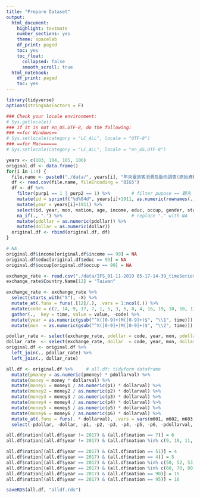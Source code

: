 ```yaml
---
title: "Prepare Dataset"
output:
  html_document:
    highlight: textmate
    number_sections: yes
    theme: spacelab
    df_print: paged
    toc: yes
    toc_float: 
      collapsed: false
      smooth_scroll: true
  html_notebook:
    df_print: paged
    toc: yes
---
```

```r
library(tidyverse)
options(stringsAsFactors = F)
```

```r
### Check your locale environment:
# Sys.getlocale()
### If it is not en_US.UTF-8, do the following:
### ==for Windows==
# Sys.setlocale(category = "LC_ALL", locale = "UTF-8")
### ==for Mac======
# Sys.setlocale(category = "LC_ALL", locale = "en_US.UTF-8")
```



```r
years <- c(103, 104, 105, 106)
original.df <- data.frame()                    
for(i in 1:4) {
  file.name <- paste0("./data/", years[i], "年來臺旅客消費及動向調查(原始資料).csv")
  df <- read.csv(file.name, fileEncoding = "BIG5")
  df <- df %>%
    filter(purp1 == 1 | purp2 == 1) %>%        # filter pupose == 觀光
    mutate(id = sprintf("%d%04d", years[i]+1911, as.numeric(rownames(.)))) %>% 
    mutate(year = years[i]+1911) %>%
    select(id, year, mon, nation, age, income, educ, occup, gender, stay, freq, purp1, type, btimes, bprice, prepay, pmoney, pdollar, airf, pit1, pit2, pit3, pit4, pit5, money, dollar, money1, p1, money2, p2, money3, p3, money4, p4, money5, p5, money6, p6, m601, m602, m603, m604, m605, m606, m607, m608, m609, m610, act01, act02, act03, act04, act05, act06, act07, act08, act09, act10, act11, act12, act13, act14, act15, act16, act17, act18, act19, sp01, sp02, sp03, sp04, sp05, sp06, sp07, sp08, sp09, sp10, sp11, sp12, sp13, sp14, sp15) %>%
    na_if(., ".") %>%                          # replace "." with NA
    mutate(pdollar = as.numeric(pdollar)) %>%
    mutate(dollar = as.numeric(dollar))
  original.df <- rbind(original.df, df)
}

# NA
original.df$income[original.df$income == 99] = NA
original.df$educ[original.df$educ == 99] = NA
original.df$occup[original.df$occup == 99] = NA
```


```r
exchange_rate <- read.csv("./data/IFS_01-11-2019 05-17-14-39_timeSeries.csv") 
exchange_rate$Country.Name[12] = "Taiwan"

exchange_rate <- exchange_rate %>%
  select(starts_with("X"), -X) %>%
  mutate_at(.funs = funs(.[12]/.), .vars = 1:ncol(.)) %>%                   # compute from USD to NTD
  mutate(code = c(2, 14, 9, 17, 7, 1, 5, 3, 6, 8, 4, 16, 19, 10, 18, 11)) %>%   # 問卷編碼
  gather(.,  key = time, value = value, -code) %>%       
  mutate(year = as.numeric(gsub("^X([0-9]+)M([0-9]+)$", "\\1", time))) %>%
  mutate(mon  = as.numeric(gsub("^X([0-9]+)M([0-9]+)$", "\\2", time)))

pdollar_rate <- select(exchange_rate, pdollar = code, year, mon, pdollarval = value)
dollar_rate  <- select(exchange_rate, dollar  = code, year, mon, dollarval  = value)
original.df <- original.df %>%
  left_join(., pdollar_rate) %>%
  left_join(., dollar_rate)

all.df <- original.df %>%     # all.df: tidyform dataframe
  mutate(pmoney = as.numeric(pmoney) * pdollarval) %>%
  mutate(money = money * dollarval) %>%
  mutate(money1 = money1 / as.numeric(p1) * dollarval) %>%
  mutate(money2 = money2 / as.numeric(p2) * dollarval) %>%
  mutate(money3 = money3 / as.numeric(p3) * dollarval) %>%
  mutate(money4 = money4 / as.numeric(p4) * dollarval) %>%
  mutate(money5 = money5 / as.numeric(p5) * dollarval) %>%
  mutate(money6 = money6 / as.numeric(p6) * dollarval) %>%
  mutate_at(.funs = funs(. * dollarval), .vars = vars(m601, m602, m603, m604, m605, m606, m607, m608, m609, m610)) %>%
  select(-pdollar, -dollar, -p1, -p2, -p3, -p4, -p5, -p6, -pdollarval, -dollarval)
```


```r
all.df$nation[(all.df$year != 2017) & (all.df$nation == 7)] = 6
all.df$nation[(all.df$year != 2017) & (all.df$nation %in% c(9, 10, 11, 12, 13, 14))] = 8

all.df$nation[(all.df$year == 2017) & (all.df$nation == 51)] = 4
all.df$nation[(all.df$year == 2017) & (all.df$nation == 4)] = 5
all.df$nation[(all.df$year == 2017) & (all.df$nation %in% c(50, 52, 53, 54, 55, 59))] = 6
all.df$nation[(all.df$year == 2017) & (all.df$nation %in% c(60, 70, 80))] = 8
all.df$nation[(all.df$year == 2017) & (all.df$nation == 90)] = 15
all.df$nation[(all.df$year == 2017) & (all.df$nation == 95)] = 16
```


```r
saveRDS(all.df, "alldf.rds")
```
